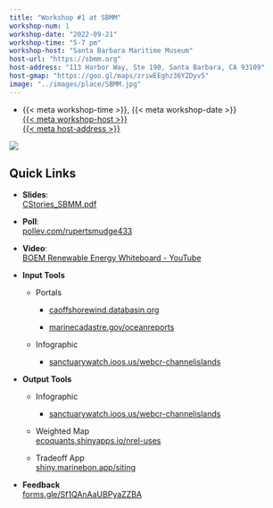 ```yaml
---
title: "Workshop #1 at SBMM"
workshop-num: 1
workshop-date: "2022-09-21"
workshop-time: "5-7 pm"
workshop-host: "Santa Barbara Maritime Museum"
host-url: "https://sbmm.org"
host-address: "113 Harbor Way, Ste 190, Santa Barbara, CA 93109"
host-gmap: "https://goo.gl/maps/zriwEEghz36YZDyv5"
image: "../images/place/SBMM.jpg"
---
```


- {{< meta workshop-time >}}, {{< meta workshop-date >}}\
  [{{< meta workshop-host >}}]({{< meta host-url >}})\
  [{{< meta host-address >}}]({{< meta host-gmap >}})

![](`r rmarkdown::metadata$image[1]`)

## Quick Links

-   **Slides**:\
    [CStories_SBMM.pdf](files/CStories_SBMM.pdf)

-   **Poll**:\
    [pollev.com/rupertsmudge433](pollev.com/rupertsmudge433)

-   **Video**:\
    [BOEM Renewable Energy Whiteboard - YouTube](https://www.youtube.com/watch?v=GEAiyd4Yi5M&t=195s)

-   **Input Tools**

    -   Portals

        -   [caoffshorewind.databasin.org](https://caoffshorewind.databasin.org)

        -   [marinecadastre.gov/oceanreports](https://marinecadastre.gov/oceanreports)

    -   Infographic

        -   [sanctuarywatch.ioos.us/webcr-channelislands](https://sanctuarywatch.ioos.us/webcr-channelislands/)

-   **Output Tools**

    -   Infographic

        -   [sanctuarywatch.ioos.us/webcr-channelislands](https://sanctuarywatch.ioos.us/webcr-channelislands/)

    -   Weighted Map\
        [ecoquants.shinyapps.io/nrel-uses](https://ecoquants.shinyapps.io/nrel-uses)

    -   Tradeoff App\
        [shiny.marinebon.app/siting](https://shiny.marinebon.app/siting)

-   **Feedback**\
    [forms.gle/Sf1QAnAaUBPyaZZBA](https://forms.gle/Sf1QAnAaUBPyaZZBA)


